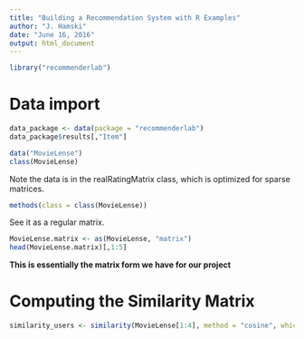 ```yaml
---
title: "Building a Recommendation System with R Examples"
author: "J. Hamski"
date: "June 16, 2016"
output: html_document
---
```


```r
library("recommenderlab")
```

# Data import

```r
data_package <- data(package = "recommenderlab")
data_package$results[,"Item"]
```

```r
data("MovieLense")
class(MovieLense)
```

Note the data is in the realRatingMatrix class, which is optimized for sparse matrices. 

```r
methods(class = class(MovieLense))
```

See it as a regular matrix. 

```r
MovieLense.matrix <- as(MovieLense, "matrix")
head(MovieLense.matrix)[,1:5]
```

**This is essentially the matrix form we have for our project**


# Computing the Similarity Matrix

```r
similarity_users <- similarity(MovieLense[1:4], method = "cosine", which = "users")
```

